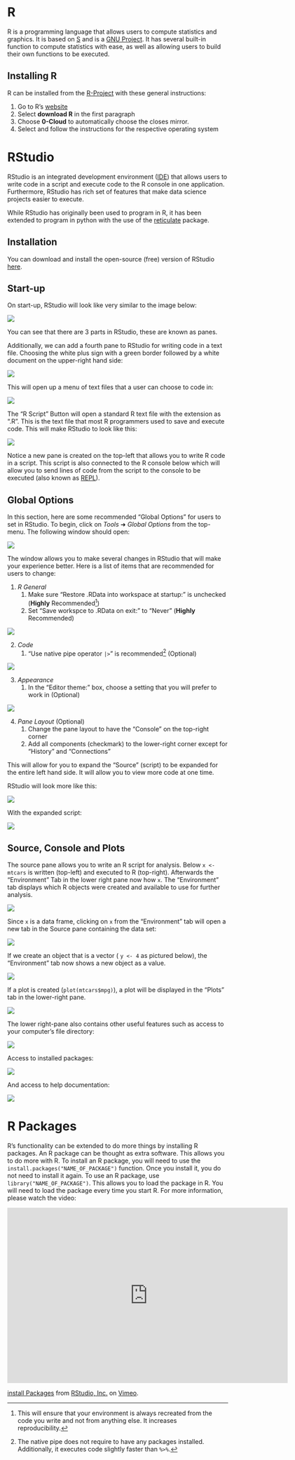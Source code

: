 # R

R is a programming language that allows users to compute statistics and graphics. It is based on [S](https://en.wikipedia.org/wiki/S_%28programming_language%29) and is a [GNU Project](https://www.gnu.org/). It has several built-in function to compute statistics with ease, as well as allowing users to build their own functions to be executed.

## Installing R

R can be installed from the [R-Project](https://www.r-project.org/) with these general instructions:

1.    Go to R's [website](https://www.r-project.org/)
2.    Select **download R** in the first paragraph
3.    Choose **0-Cloud** to automatically choose the closes mirror.
4.    Select and follow the instructions for the respective operating system


# RStudio

RStudio is an integrated development environment ([IDE](https://en.wikipedia.org/wiki/Integrated_development_environment)) that allows users to write code in a script and execute code to the R console in one application. Furthermore, RStudio has rich set of features that make data science projects easier to execute.

While RStudio has originally been used to program in R, it has been extended to program in python with the use of the [reticulate](https://rstudio.github.io/reticulate/) package.

## Installation

You can download and install the open-source (free) version of RStudio [here](https://posit.co/downloads/).


## Start-up

On start-up, RStudio will look like very similar to the image below:

![](img/rstudio_1.png){fig-alt="An image of the RStudio IDE. There are 3 panes displayed with the console, environment, and plots showing. Majority of the panes are empty except for the console which contains the R startup message." fig-align="center"}

You can see that there are 3 parts in RStudio, these are known as panes.

Additionally, we can add a fourth pane to RStudio for writing code in a text file. Choosing the white plus sign with a green border followed by a white document on the upper-right hand side:

![](img/rstudio_2.png){fig-alt="A zoomed portion of Rstudio showing add buttons for new files or RStudio Projects." fig-align="center"}

This will open up a menu of text files that a user can choose to code in:

![](img/rstudio_3.png){fig-alt="The drop-down menu when the add new file is chosen. The different types of files are displayed that can be chosen." fig-align="center"}

The "R Script" Button will open a standard R text file with the extension as ".R". This is the text file that most R programmers used to save and execute code. This will make RStudio to look like this:

![](img/rstudio_4.png){fig-alt="An image of the RStudio IDE. There are 4 panes displayed with the script (source) console, environment, and plots showing. Majority of the panes are empty except for the console which contains the R startup message." fig-align="center"}

Notice a new pane is created on the top-left that allows you to write R code in a script. This script is also connected to the R console below which will allow you to send lines of code from the script to the console to be executed (also known as [REPL](https://en.wikipedia.org/wiki/Read%E2%80%93eval%E2%80%93print_loop)).

## Global Options

In this section, here are some recommended "Global Options" for users to set in RStudio. To begin, click on *Tools* ➜ *Global Options* from the top-menu. The following window should open:

![](img/rstudio_5.png){fig-alt="The global options of RStudio are displayed. The \"R General\" options are displayed." fig-align="center"}

The window allows you to make several changes in RStudio that will make your experience better. Here is a list of items that are recommended for users to change:

1.  *R General*
    1.  Make sure "Restore .RData into workspace at startup:" is unchecked (**Highly** Recommended[^rstudio-1])
    2.  Set "Save workspce to .RData on exit:" to "Never" (**Highly** Recommended)

[^rstudio-1]: This will ensure that your environment is always recreated from the code you write and not from anything else. It increases reproducibility.

![](img/rstudio_6.png){fig-alt="The global options of RStudio are displayed. The \"Code\" options are displayed." fig-align="center"}

2.  *Code*
    1.  "Use native pipe operator `|>`" is recommended[^rstudio-2] (Optional)

[^rstudio-2]: The native pipe does not require to have any packages installed. Additionally, it executes code slightly faster than `%>%`.

![](img/rstudio_8.png){fig-alt="The global options of RStudio are displayed. The \"Appearance\" options are displayed with code colors are changed." fig-align="center"}

3.  *Appearance*
    1.  In the "Editor theme:" box, choose a setting that you will prefer to work in (Optional)

![](img/rstudio_7.png){fig-alt="The global options of RStudio are displayed. The \"Pane Layout\" options are displayed to control how the panes are organized in RStudio." fig-align="center"}

4.  *Pane Layout* (Optional)
    1.  Change the pane layout to have the "Console" on the top-right corner
    2.  Add all components (checkmark) to the lower-right corner except for "History" and "Connections"

This will allow for you to expand the "Source" (script) to be expanded for the entire left hand side. It will allow you to view more code at one time.

RStudio will look more like this:

![](img/rstudio_9.png){fig-alt="The RStudio IDE is displayed with 4 panes: source, history, console, and environment." fig-align="center"}

With the expanded script:

![](img/rstudio_10.png){fig-alt="The RStudio IDE is displayed with 3 panes: source, console, and environment. The source pane is expanded to cover half the image." fig-align="center"}

## Source, Console and Plots

The source pane allows you to write an R script for analysis. Below `x <- mtcars` is written (top-left) and executed to R (top-right). Afterwards the "Environment" Tab in the lower right pane now how `x`. The "Environment" tab displays which R objects were created and available to use for further analysis.

![](img/rstudio_11.png){fig-alt="The RStudio IDE is displayed with 3 panes: source, console, and environment. The source pane is expanded to cover half the image. The source pane contains written code, the console shows executed code, and environment shows objects created." fig-align="center"}

Since `x` is a data frame, clicking on `x` from the "Environment" tab will open a new tab in the Source pane containing the data set:

![](img/rstudio_12.png){fig-alt="The RStudio IDE is displayed with 3 panes: source, console, and environment. The source pane is expanded to cover half the image. The source pane displays a data set." fig-align="center"}

If we create an object that is a vector ( `y <- 4` as pictured below), the "Environment" tab now shows a new object as a value.

![](img/rstudio_13.png){fig-alt="The RStudio IDE is displayed with 3 panes: source, console, and environment. The source pane is expanded to cover half the image. The source pane contains written code, the console shows executed code, and environment shows objects created." fig-align="center"}

If a plot is created (`plot(mtcars$mpg)`), a plot will be displayed in the "Plots" tab in the lower-right pane.

![](img/rstudio_17.png){fig-alt="The RStudio IDE is displayed with 3 panes: source, console, and plot. The source pane is expanded to cover half the image. The source pane contains written code, the console shows executed code, and plot pane shows a dot plot on mtcars data set mpg.." fig-align="center"}

The lower right-pane also contains other useful features such as access to your computer's file directory:

![](img/rstudio_14.png){fig-alt="The RStudio IDE is displayed with 3 panes: source, console, and files on computer. The source pane is expanded to cover half the image." fig-align="center"}

Access to installed packages:

![](img/rstudio_16.png){fig-alt="The RStudio IDE is displayed with 3 panes: source, console, and R packages installed on computer. The source pane is expanded to cover half the image." fig-align="center"}

And access to help documentation:

![](img/rstudio_15.png){fig-alt="The RStudio IDE is displayed with 3 panes: source, console, and help documentation on the mean function. The source pane is expanded to cover half the image." fig-align="center"}

# R Packages

R's functionality can be extended to do more things by installing R packages. An R package can be thought as extra software. This allows you to do more with R. To install an R package, you will need to use the `install.packages("NAME_OF_PACKAGE")` function. Once you install it, you do not need to install it again. To use an R package, use `library("NAME_OF_PACKAGE")`. This allows you to load the package in R. You will need to load the package every time you start R. For more information, please watch the video:

```{=html}
<iframe src="https://player.vimeo.com/video/203516241?h=819422ce1e&color=428bca" width="640" height="400" frameborder="0" allow="autoplay; fullscreen; picture-in-picture" allowfullscreen></iframe>
<p><a href="https://vimeo.com/203516241">install Packages</a> from <a href="https://vimeo.com/rstudioinc">RStudio, Inc.</a> on <a href="https://vimeo.com">Vimeo</a>.</p>
```
